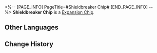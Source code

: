 <%-- [PAGE_INFO]
PageTitle=#Shieldbreaker Chip#
[END_PAGE_INFO] --%>
{{Item Infobox
|id          = 250225
|image       = Item Shieldbreaker Chip.png
|type        = Expansion Chip
|invCategory = 
|rarity      = 3
|effect      = When attacking Shielded enemy targets, greatly increases the DMG dealt by the attack.
|description = A game item in Aetherium Wars. Aether Spirits will gain a special enhanced ability after equipping it.
}}
'''Shieldbreaker Chip''' is a [[Expansion Chip]].

==Other Languages==
{{Other Languages
|en   = Shieldbreaker Chip
|zhs  = 反护盾芯片
|zht  = 反護盾晶片
|ja   = チップ「アンチバリア」
|ko   = 실드브레이커 칩
|es   = Chip rompeescudo
|fr   = Puce de fendeur de bouclier
|ru   = Чип разрушения Щита
|th   = ชิปทลายโล่
|vi   = Chip Kẻ Phá Khiên
|de   = Chip: Schildbrecher
|id   = Shieldbreaker Chip
|pt   = Chip de Quebra-Escudo
}}

==Change History==
{{Change History|2.0}}
